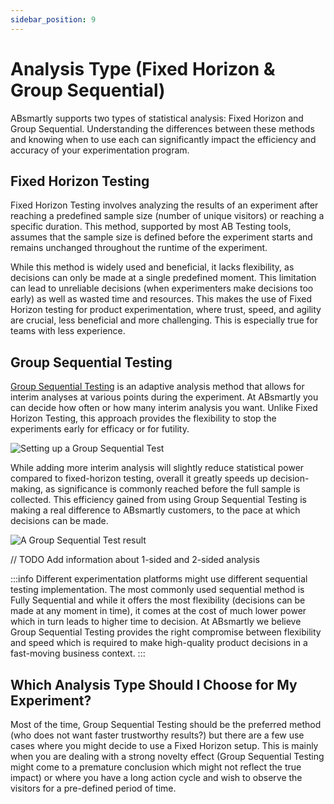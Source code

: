 ```yaml
---
sidebar_position: 9
---
```



# Analysis Type (Fixed Horizon & Group Sequential)

ABsmartly supports two types of statistical analysis: Fixed Horizon and Group Sequential. Understanding the differences between these methods and knowing when to use each can significantly impact the efficiency and accuracy of your experimentation program.

## Fixed Horizon Testing

Fixed Horizon Testing involves analyzing the results of an experiment after reaching a predefined sample size (number of unique visitors) or reaching a specific duration. This method, supported by most AB Testing tools, assumes that the sample size is defined before the experiment starts and remains unchanged throughout the runtime of the experiment.

While this method is widely used and beneficial, it lacks flexibility, as decisions can only be made at a single predefined moment. This limitation can lead to unreliable decisions (when experimenters make decisions too early) as well as wasted time and resources. This makes the use of Fixed Horizon testing for product experimentation, where trust, speed, and agility are crucial, less beneficial and more challenging. This is especially true for teams with less experience.

## Group Sequential Testing

[Group Sequential Testing](https://absmartly.com/engine) is an adaptive analysis method that allows for interim analyses at various points during the experiment. At ABsmartly you can decide how often or how many interim analysis you want. Unlike Fixed Horizon Testing, this approach provides the flexibility to stop the experiments early for efficacy or for futility.

<Image img="gst-setup.png" alt="Setting up a Group Sequential Test" />


While adding more interim analysis will slightly reduce statistical power compared to fixed-horizon testing, overall it greatly speeds up decision-making, as significance is commonly reached before the full sample is collected. This efficiency gained from using Group Sequential Testing is making a real difference to ABsmartly customers, to the pace at which decisions can be made.

<Image img="gst-widget.png" alt="A Group Sequential Test result" />


// TODO Add information about 1-sided and 2-sided analysis


:::info
Different experimentation platforms might use different sequential testing implementation. The most commonly used sequential method is Fully Sequential and while it offers the most flexibility (decisions can be made at any moment in time), it comes at the cost of much lower power which in turn leads to higher time to decision. At ABsmartly we believe Group Sequential Testing provides the right compromise between flexibility and speed which is required to make high-quality product decisions in a fast-moving business context.
:::

## Which Analysis Type Should I Choose for My Experiment?

Most of the time, Group Sequential Testing should be the preferred method (who does not want faster trustworthy results?) but there are a few use cases where you might decide to use a Fixed Horizon setup. This is mainly when you are dealing with a strong novelty effect (Group Sequential Testing might come to a premature conclusion which might not reflect the true impact) or where you have a long action cycle and wish to observe the visitors for a pre-defined period of time.
